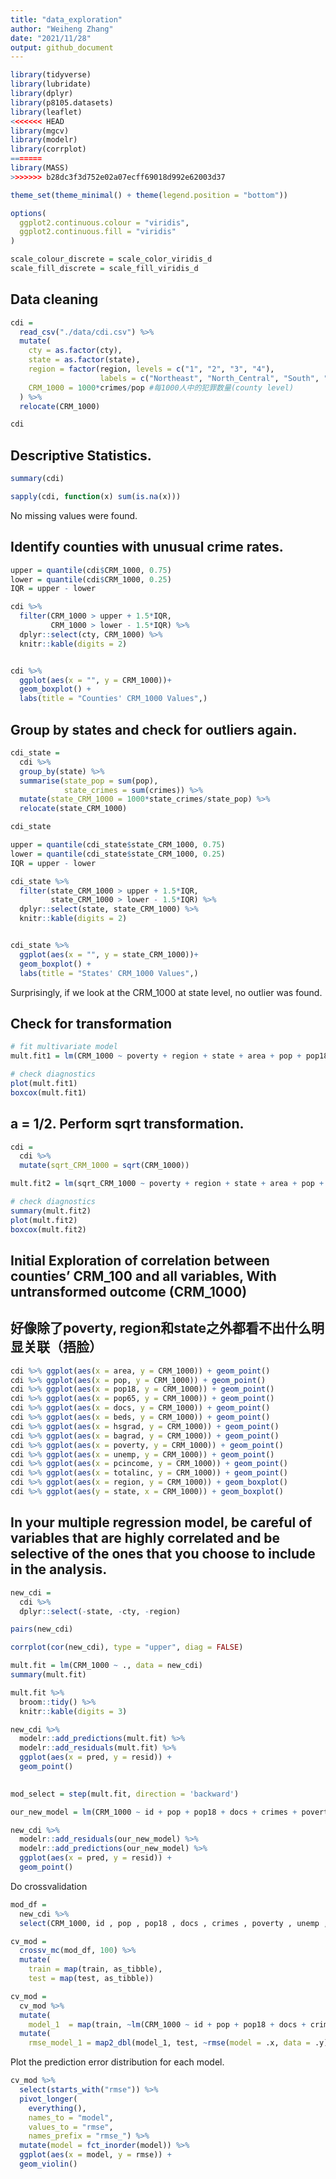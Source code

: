 ```yaml
---
title: "data_exploration"
author: "Weiheng Zhang"
date: "2021/11/28"
output: github_document
---
```


```r
library(tidyverse)
library(lubridate)
library(dplyr)
library(p8105.datasets)
library(leaflet)
<<<<<<< HEAD
library(mgcv)
library(modelr)
library(corrplot)
=======
library(MASS)
>>>>>>> b28dc3f3d752e02a07ecff69018d992e62003d37

theme_set(theme_minimal() + theme(legend.position = "bottom"))

options(
  ggplot2.continuous.colour = "viridis",
  ggplot2.continuous.fill = "viridis"
)

scale_colour_discrete = scale_color_viridis_d
scale_fill_discrete = scale_fill_viridis_d
```


## Data cleaning

```r
cdi =
  read_csv("./data/cdi.csv") %>% 
  mutate(
    cty = as.factor(cty),
    state = as.factor(state),
    region = factor(region, levels = c("1", "2", "3", "4"),
                    labels = c("Northeast", "North_Central", "South", "West")),
    CRM_1000 = 1000*crimes/pop #每1000人中的犯罪数量(county level)
  ) %>% 
  relocate(CRM_1000)

cdi
```

## Descriptive Statistics.
```r
summary(cdi)
```

```r
sapply(cdi, function(x) sum(is.na(x)))
```
No missing values were found.



## Identify counties with unusual crime rates.
```r
upper = quantile(cdi$CRM_1000, 0.75)
lower = quantile(cdi$CRM_1000, 0.25)
IQR = upper - lower

cdi %>% 
  filter(CRM_1000 > upper + 1.5*IQR,
         CRM_1000 > lower - 1.5*IQR) %>% 
  dplyr::select(cty, CRM_1000) %>%
  knitr::kable(digits = 2)


cdi %>% 
  ggplot(aes(x = "", y = CRM_1000))+
  geom_boxplot() + 
  labs(title = "Counties' CRM_1000 Values",)
```


## Group by states and check for outliers again.
```r
cdi_state = 
  cdi %>% 
  group_by(state) %>% 
  summarise(state_pop = sum(pop),
            state_crimes = sum(crimes)) %>% 
  mutate(state_CRM_1000 = 1000*state_crimes/state_pop) %>% 
  relocate(state_CRM_1000)

cdi_state
```

```r
upper = quantile(cdi_state$state_CRM_1000, 0.75)
lower = quantile(cdi_state$state_CRM_1000, 0.25)
IQR = upper - lower

cdi_state %>% 
  filter(state_CRM_1000 > upper + 1.5*IQR,
         state_CRM_1000 > lower - 1.5*IQR) %>% 
  dplyr::select(state, state_CRM_1000) %>%
  knitr::kable(digits = 2)


cdi_state %>% 
  ggplot(aes(x = "", y = state_CRM_1000))+
  geom_boxplot() + 
  labs(title = "States' CRM_1000 Values",)
```
  
Surprisingly, if we look at the CRM_1000 at state level, no outlier was found.







## Check for transformation

```r
# fit multivariate model
mult.fit1 = lm(CRM_1000 ~ poverty + region + state + area + pop + pop18 + pop65 + hsgrad + bagrad + unemp + pcincome + totalinc, data = cdi) 

# check diagnostics
plot(mult.fit1)
boxcox(mult.fit1)
```

## a = 1/2. Perform sqrt transformation.

```r
cdi = 
  cdi %>% 
  mutate(sqrt_CRM_1000 = sqrt(CRM_1000))

mult.fit2 = lm(sqrt_CRM_1000 ~ poverty + region + state + area + pop + pop18 + pop65 + hsgrad + bagrad + unemp + pcincome + totalinc, data = cdi) 

# check diagnostics
summary(mult.fit2)
plot(mult.fit2)
boxcox(mult.fit2) 
```






## Initial Exploration of correlation between counties' CRM_100 and all variables, With untransformed outcome (CRM_1000)
## 好像除了poverty, region和state之外都看不出什么明显关联（捂脸）

```r
cdi %>% ggplot(aes(x = area, y = CRM_1000)) + geom_point()
cdi %>% ggplot(aes(x = pop, y = CRM_1000)) + geom_point()
cdi %>% ggplot(aes(x = pop18, y = CRM_1000)) + geom_point()
cdi %>% ggplot(aes(x = pop65, y = CRM_1000)) + geom_point()
cdi %>% ggplot(aes(x = docs, y = CRM_1000)) + geom_point()
cdi %>% ggplot(aes(x = beds, y = CRM_1000)) + geom_point()
cdi %>% ggplot(aes(x = hsgrad, y = CRM_1000)) + geom_point()
cdi %>% ggplot(aes(x = bagrad, y = CRM_1000)) + geom_point()
cdi %>% ggplot(aes(x = poverty, y = CRM_1000)) + geom_point()
cdi %>% ggplot(aes(x = unemp, y = CRM_1000)) + geom_point()
cdi %>% ggplot(aes(x = pcincome, y = CRM_1000)) + geom_point()
cdi %>% ggplot(aes(x = totalinc, y = CRM_1000)) + geom_point()
cdi %>% ggplot(aes(x = region, y = CRM_1000)) + geom_boxplot()
cdi %>% ggplot(aes(y = state, x = CRM_1000)) + geom_boxplot()
```

## In your multiple regression model, be careful of variables that are highly correlated and be selective of the ones that you choose to include in the analysis. 

```r
new_cdi = 
  cdi %>% 
  dplyr::select(-state, -cty, -region)

pairs(new_cdi)

corrplot(cor(new_cdi), type = "upper", diag = FALSE)

mult.fit = lm(CRM_1000 ~ ., data = new_cdi)
summary(mult.fit)
```


```r
mult.fit %>% 
  broom::tidy() %>% 
  knitr::kable(digits = 3)
```

```r
new_cdi %>% 
  modelr::add_predictions(mult.fit) %>% 
  modelr::add_residuals(mult.fit) %>% 
  ggplot(aes(x = pred, y = resid)) + 
  geom_point()
  
```

```r
mod_select = step(mult.fit, direction = 'backward')
```

```r
our_new_model = lm(CRM_1000 ~ id + pop + pop18 + docs + crimes + poverty + unemp + pcincome, data = new_cdi)

new_cdi %>% 
  modelr::add_residuals(our_new_model) %>% 
  modelr::add_predictions(our_new_model) %>% 
  ggplot(aes(x = pred, y = resid)) +
  geom_point()
```

Do crossvalidation 
```r
mod_df = 
  new_cdi %>% 
  select(CRM_1000, id , pop , pop18 , docs , crimes , poverty , unemp , pcincome)

cv_mod = 
  crossv_mc(mod_df, 100) %>% 
  mutate(
    train = map(train, as_tibble),
    test = map(test, as_tibble))

cv_mod = 
  cv_mod %>% 
  mutate(
    model_1  = map(train, ~lm(CRM_1000 ~ id + pop + pop18 + docs + crimes + poverty + unemp + pcincome, data = .x))) %>%
  mutate(
    rmse_model_1 = map2_dbl(model_1, test, ~rmse(model = .x, data = .y)))


```

Plot the prediction error distribution for each model.

```r
cv_mod %>% 
  select(starts_with("rmse")) %>% 
  pivot_longer(
    everything(),
    names_to = "model", 
    values_to = "rmse",
    names_prefix = "rmse_") %>% 
  mutate(model = fct_inorder(model)) %>% 
  ggplot(aes(x = model, y = rmse)) + 
  geom_violin()
```





